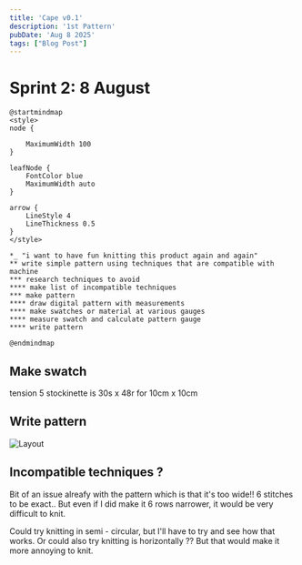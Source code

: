 ```yaml
---
title: 'Cape v0.1'
description: '1st Pattern'
pubDate: 'Aug 8 2025'
tags: ["Blog Post"]
---
```



# Sprint 2: 8 August
```kroki type=plantuml
@startmindmap
<style>
node {

    MaximumWidth 100
}

leafNode {
    FontColor blue
    MaximumWidth auto
}

arrow {
    LineStyle 4
    LineThickness 0.5
}
</style>

*_ "i want to have fun knitting this product again and again"
** write simple pattern using techniques that are compatible with machine
*** research techniques to avoid
**** make list of incompatible techniques
*** make pattern
**** draw digital pattern with measurements
**** make swatches or material at various gauges
**** measure swatch and calculate pattern gauge
**** write pattern

@endmindmap

```

## Make swatch

tension 5 stockinette is 30s x 48r for 10cm x 10cm

## Write pattern

![Layout](/layout.png)

## Incompatible techniques ? 

Bit of an issue alreafy with the pattern which is that it's too wide!! 6 stitches to be exact..
But even if I did make it 6 rows narrower, it would be very difficult to knit.

Could try knitting in semi - circular, but I'll have to try and see how that works.
Or could also try knitting is horizontally ?? But that would make it more annoying to knit.

